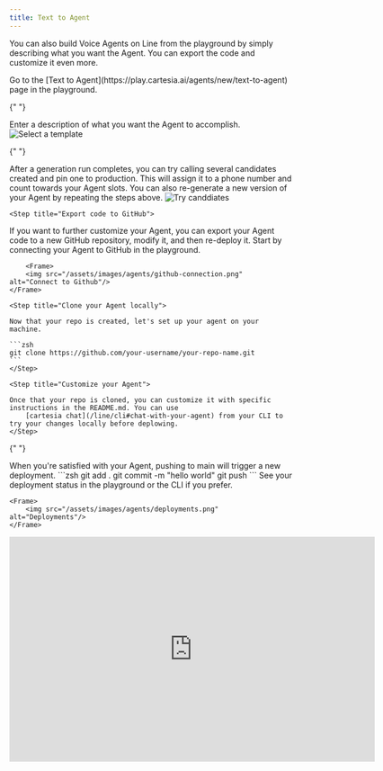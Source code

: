 ```yaml
---
title: Text to Agent
---
```


You can also build Voice Agents on Line from the playground by simply describing what you want the Agent. You can export the code and
customize it even more.

<Steps>
  <Step title="Sign into Cartesia Playground ">
    Go to the [Text to Agent](https://play.cartesia.ai/agents/new/text-to-agent) page in the playground.
  </Step>

{" "}

<Step title="Describe your Agent">
  Enter a description of what you want the Agent to accomplish.
  <Frame>
    <img src="/assets/images/agents/t2a.png" alt="Select a template" />
  </Frame>
</Step>

{" "}

<Step title="Try out candidates">
  After a generation run completes, you can try calling several candidates
  created and pin one to production. This will assign it to a phone number and
  count towards your Agent slots. You can also re-generate a new version of your
  Agent by repeating the steps above.
  <Frame>
    <img
      src="/assets/images/agents/promote-to-production.png"
      alt="Try canddiates"
    />
  </Frame>
</Step>

    <Step title="Export code to GitHub">

If you want to further customize your Agent, you can export your Agent code to a new GitHub repository,
modify it, and then re-deploy it. Start by connecting your Agent to GitHub in the playground.

        <Frame>
        <img src="/assets/images/agents/github-connection.png" alt="Connect to Github"/>
    </Frame>

  </Step>

    <Step title="Clone your Agent locally">

    Now that your repo is created, let's set up your agent on your machine.

    ```zsh
    git clone https://github.com/your-username/your-repo-name.git
    ```
    </Step>

    <Step title="Customize your Agent">

    Once that your repo is cloned, you can customize it with specific instructions in the README.md. You can use
        [cartesia chat](/line/cli#chat-with-your-agent) from your CLI to try your changes locally before deplowing.
    </Step>

{" "}

<Step title="Deploy your changes">
  When you're satisfied with your Agent, pushing to main will trigger a new
  deployment. ```zsh git add . git commit -m "hello world" git push ```
</Step>

  <Step title="Check deployment status">
    See your deployment status in the playground or the CLI if you prefer.

    <Frame>
        <img src="/assets/images/agents/deployments.png" alt="Deployments"/>
    </Frame>

  </Step>
</Steps>

<iframe
  width="650"
  height="400"
  src="https://www.youtube.com/embed/SE0O-p1NPeQ?si=Imh53WAQGOkPeCBX"
  title="YouTube video player"
  frameborder="0"
  allow="accelerometer; autoplay; clipboard-write; encrypted-media; gyroscope; picture-in-picture; web-share"
  referrerpolicy="strict-origin-when-cross-origin"
  allowfullscreen={true}
></iframe>
